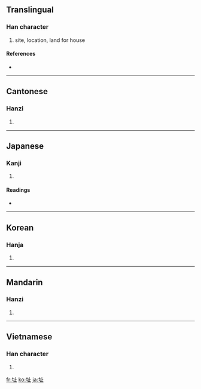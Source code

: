 {{also|阯}}
==Translingual==

===Han character===
{{Han char|rn=32|rad=土|as=04|sn=7|four=4111<sub>0</sub>|canj=土卜中一 (GYLM)}}

# site, location, land for house

====References====
* {{Han ref|kx=0224.240|dkj=04908|dj=0459.120|hdz=10422.130|uh=5740|ud=22336|bh=A77D|bd=42877}}

----

==Cantonese==

===Hanzi===
{{yue-hanzi|jyut=|y=ji2}}

# {{defn|Cantonese}}

----

==Japanese==

===Kanji===
{{ja-kanji|grade=|rs=土04}}

# {{defn|Japanese}}

====Readings====
* {{ja-readings|on=[[し]] (shi)|kun=[[あと]] (ato)}}

----

==Korean==

===Hanja===
{{ko-hanja|hangeul=지|rv=ji|mr=chi}}

# {{defn|Korean}}

----

==Mandarin==

===Hanzi===
{{cmn-hanzi|pin=[[zhǐ]] ([[zhi3]])|wg=chih<sup>3</sup>}}

# {{defn|Mandarin}}

----

==Vietnamese==

===Han character===
{{vi-hantu|[[chỉ]], [[xởi]]}}

# {{defn|Vietnamese}}

[[fr:址]]
[[ko:址]]
[[ja:址]]